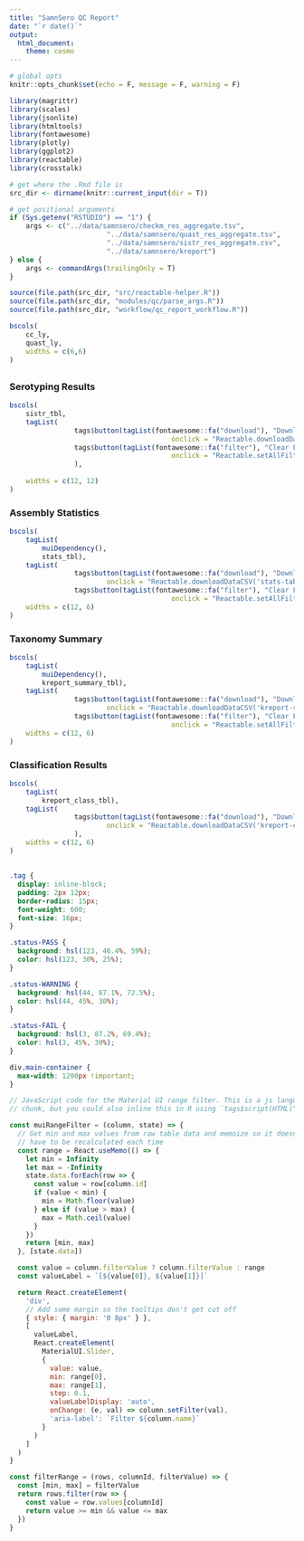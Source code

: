 ```yaml
---
title: "SamnSero QC Report"
date: "`r date()`"
output: 
  html_document:
    theme: cosmo
---
```


```r
# global opts
knitr::opts_chunk$set(echo = F, message = F, warning = F)
```

```r
library(magrittr)
library(scales)
library(jsonlite)
library(htmltools)
library(fontawesome)
library(plotly)
library(ggplot2)
library(reactable)
library(crosstalk)
```

```r
# get where the .Rmd file is
src_dir <- dirname(knitr::current_input(dir = T))

# get positional arguments
if (Sys.getenv("RSTUDIO") == "1") {
	args <- c("../data/samnsero/checkm_res_aggregate.tsv",
						"../data/samnsero/quast_res_aggregate.tsv",
						"../data/samnsero/sistr_res_aggregate.csv",
						"../data/samnsero/kreport")
} else {
	args <- commandArgs(trailingOnly = T)
}
```

```r
source(file.path(src_dir, "src/reactable-helper.R"))
source(file.path(src_dir, "modules/qc/parse_args.R"))
source(file.path(src_dir, "workflow/qc_report_workflow.R"))
```

```r
bscols(
	cc_ly,
	quast_ly,
	widths = c(6,6)
)
```

## {.tabset}

### Serotyping Results

```r
bscols(
	sistr_tbl,
	tagList(
				tags$button(tagList(fontawesome::fa("download"), "Download as CSV"),
										onclick = "Reactable.downloadDataCSV('sistr-table', 'SamnSero_sistr_res.csv')"),
				tags$button(tagList(fontawesome::fa("filter"), "Clear Filters"),
										onclick = "Reactable.setAllFilters('sistr-table', [])")
				),
	
	widths = c(12, 12)
)
```

### Assembly Statistics

```r
bscols(
	tagList(
		muiDependency(),
		stats_tbl),
	tagList(
				tags$button(tagList(fontawesome::fa("download"), "Download as CSV"),
  						onclick = "Reactable.downloadDataCSV('stats-table', 'SamnSero_assembly_stats.csv')"),
				tags$button(tagList(fontawesome::fa("filter"), "Clear Filters"),
										onclick = "Reactable.setAllFilters('stats-table', [])")),
	widths = c(12, 6)
)
```

### Taxonomy Summary

```r
bscols(
	tagList(
		muiDependency(),
		kreport_summary_tbl),
	tagList(
				tags$button(tagList(fontawesome::fa("download"), "Download as CSV"),
  						onclick = "Reactable.downloadDataCSV('kreport-summary-table', 'SamnSero_tax_summary.csv')"),
				tags$button(tagList(fontawesome::fa("filter"), "Clear Filters"),
										onclick = "Reactable.setAllFilters('kreport-summary-table', [])")),
	widths = c(12, 6)
)
```

### Classification Results

```r
bscols(
	tagList(
		kreport_class_tbl),
	tagList(
				tags$button(tagList(fontawesome::fa("download"), "Download as CSV"),
  						onclick = "Reactable.downloadDataCSV('kreport-class-table', 'SamnSero_tax_class_res.csv')")
				),
	widths = c(12, 6)
)
```

## {-}

```css
.tag {
  display: inline-block;
  padding: 2px 12px;
  border-radius: 15px;
  font-weight: 600;
  font-size: 16px;
}

.status-PASS {
  background: hsl(123, 46.4%, 59%);
  color: hsl(123, 30%, 25%);
}

.status-WARNING {
  background: hsl(44, 87.1%, 72.5%);
  color: hsl(44, 45%, 30%);
}

.status-FAIL {
  background: hsl(3, 87.2%, 69.4%);
  color: hsl(3, 45%, 30%);
}

div.main-container {
  max-width: 1200px !important;
}
```

```js
// JavaScript code for the Material UI range filter. This is a js language
// chunk, but you could also inline this in R using `tags$script(HTML("..."))`

const muiRangeFilter = (column, state) => {
  // Get min and max values from raw table data and memoize so it doesn't
  // have to be recalculated each time
  const range = React.useMemo(() => {
    let min = Infinity
    let max = -Infinity
    state.data.forEach(row => {
      const value = row[column.id]
      if (value < min) {
        min = Math.floor(value)
      } else if (value > max) {
        max = Math.ceil(value)
      }
    })
    return [min, max]
  }, [state.data])

  const value = column.filterValue ? column.filterValue : range
  const valueLabel = `[${value[0]}, ${value[1]}]`

  return React.createElement(
    'div',
    // Add some margin so the tooltips don't get cut off
    { style: { margin: '0 8px' } },
    [
      valueLabel,
      React.createElement(
        MaterialUI.Slider,
        {
          value: value,
          min: range[0],
          max: range[1],
          step: 0.1,
          valueLabelDisplay: 'auto',
          onChange: (e, val) => column.setFilter(val),
          'aria-label': `Filter ${column.name}`
        }
      )
    ]
  )
}

const filterRange = (rows, columnId, filterValue) => {
  const [min, max] = filterValue
  return rows.filter(row => {
    const value = row.values[columnId]
    return value >= min && value <= max
  })
}
```
